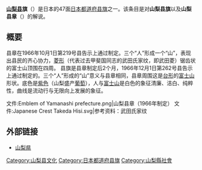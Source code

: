 {{National flag infobox
|Name = 山梨县旗
|Article =
|Image =Flag of Yamanashi Prefecture.svg
|Use = 110000
|Symbol =
|Proportion = 2:3
|Adoption = 1966年12月1日
|Design = |Diminutive =
}}
'''[[山梨县|山梨县]]旗'''（{{jpn|j=山梨県旗|hg=やまなしけんき|rm=Yamanashi ken ki|f=}}）是日本的47面[[都道府县旗|日本都道府县旗]]之一。该条目是对'''山梨县旗'''以及'''山梨县章'''（{{jpn|j=山梨県章|hg=やまなしけんしょう|rm=|f=}}）的解说。

== 概要 ==
县章在1966年10月1日第219号县告示上通过制定。三个“人”形成一个“山”，表现出县民的齐心协力，[[菱形|菱形]]（代表过去甲斐国同志的武田氏家纹，即武田菱）锯齿状的富士山顶围在四周。
县旗是县章制定后2个月，1966年12月1日第262号县告示上通过制定的。三个“人”形成的“山”意义与县章相同，县章周围这是[[台形|台形]]的[[富士山|富士山]]形状。底色是[[紫色|紫色]]（山梨盛产[[葡萄|葡萄]]），人与[[富士山|富士山]]是白色的象征清廉、洁白、纯粹性，曲线是流动行与无限向上发展的象征。
<gallery>
文件:Emblem of Yamanashi prefecture.png|山梨县章（1966年制定）
文件:Japanese Crest Takeda Hisi.svg|参考资料：武田氏家纹
</gallery>

== 外部链接 ==
*  [http://www.pref.yamanashi.jp/ 山梨県] {{Wayback|url=http://www.pref.yamanashi.jp/ |date=20090223112321 }}

{{日本都道府县旗}}

[[Category:山梨县文化|Category:山梨县文化]]
[[Category:日本都道府县旗|Category:日本都道府县旗]]
[[Category:山梨縣社會|Category:山梨縣社會]]